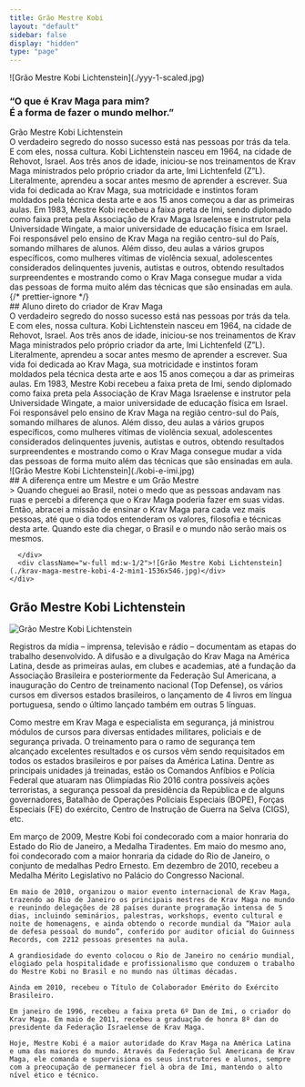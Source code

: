 ```yaml
---
title: Grão Mestre Kobi
layout: "default"
sidebar: false
display: "hidden"
type: "page"
---
```



<div className="mt-12 flex flex-col items-start gap-8 md:flex-row">
  <div className="w-full md:w-1/2">
    ![Grão Mestre Kobi Lichtenstein](./yyy-1-scaled.jpg)
  </div>
  <div className="w-full space-y-6 md:w-1/2">
    <div>
      <h3 className="text-lg italic md:text-xl">
        “O que é Krav Maga para mim?
        <br />É a forma de fazer o mundo melhor.”
      </h3>
      <div className="mt-2 font-semibold text-yellow-500 uppercase">
        Grão Mestre Kobi Lichtenstein
      </div>
    </div>
    <div className="space-y-4 text-sm leading-relaxed md:text-base">
      <div>
        O verdadeiro segredo do nosso sucesso está nas pessoas por trás da tela.
        E com eles, nossa cultura. Kobi Lichtenstein nasceu em 1964, na cidade
        de Rehovot, Israel. Aos três anos de idade, iniciou-se nos treinamentos
        de Krav Maga ministrados pelo próprio criador da arte, Imi Lichtenfeld
        (Z”L).
      </div>
      <div>
        Literalmente, aprendeu a socar antes mesmo de aprender a escrever. Sua
        vida foi dedicada ao Krav Maga, sua motricidade e instintos foram
        moldados pela técnica desta arte e aos 15 anos começou a dar as
        primeiras aulas. Em 1983, Mestre Kobi recebeu a faixa preta de Imi,
        sendo diplomado como faixa preta pela Associação de Krav Maga Israelense
        e instrutor pela Universidade Wingate, a maior universidade de educação
        física em Israel. Foi responsável pelo ensino de Krav Maga na região
        centro-sul do País, somando milhares de alunos. Além disso, deu aulas a
        vários grupos específicos, como mulheres vítimas de violência sexual,
        adolescentes considerados delinquentes juvenis, autistas e outros,
        obtendo resultados surpreendentes e mostrando como o Krav Maga consegue
        mudar a vida das pessoas de forma muito além das técnicas que são
        ensinadas em aula.
      </div>
    </div>
  </div>
</div>

<div className="mt-24 flex flex-col items-start gap-8 md:flex-row">
  <div className="w-full space-y-6 md:w-1/2">
    <div>{/* prettier-ignore */}
      <div className="">
        ## Aluno direto do criador de <span className="font-semibold text-yellow-500">Krav Maga</span>
      </div>
    </div>
    <div className="space-y-4 text-sm leading-relaxed md:text-base">
      <div>
        O verdadeiro segredo do nosso sucesso está nas pessoas por trás da tela.
        E com eles, nossa cultura. Kobi Lichtenstein nasceu em 1964, na cidade
        de Rehovot, Israel. Aos três anos de idade, iniciou-se nos treinamentos
        de Krav Maga ministrados pelo próprio criador da arte, Imi Lichtenfeld
        (Z”L).
      </div>
      <div>
        Literalmente, aprendeu a socar antes mesmo de aprender a escrever. Sua
        vida foi dedicada ao Krav Maga, sua motricidade e instintos foram
        moldados pela técnica desta arte e aos 15 anos começou a dar as
        primeiras aulas. Em 1983, Mestre Kobi recebeu a faixa preta de Imi,
        sendo diplomado como faixa preta pela Associação de Krav Maga Israelense
        e instrutor pela Universidade Wingate, a maior universidade de educação
        física em Israel. Foi responsável pelo ensino de Krav Maga na região
        centro-sul do País, somando milhares de alunos. Além disso, deu aulas a
        vários grupos específicos, como mulheres vítimas de violência sexual,
        adolescentes considerados delinquentes juvenis, autistas e outros,
        obtendo resultados surpreendentes e mostrando como o Krav Maga consegue
        mudar a vida das pessoas de forma muito além das técnicas que são
        ensinadas em aula.
      </div>
    </div>

  </div>
  <div className="w-full md:w-1/2">
    ![Grão Mestre Kobi Lichtenstein](./kobi-e-imi.jpg)
  </div>
</div>

<div className='mt-12 flex flex-col'>
  <div>
  ## A diferença entre um Mestre e um Grão Mestre
  </div>
  <div>
    <div className="flex flex-col md:flex-row gap-8 items-start mt-12">
      <div className="w-full md:w-1/2 space-y-6">
        > Quando cheguei ao Brasil, notei o medo que as pessoas andavam nas ruas e percebi a diferença que o Krav Maga poderia fazer em suas vidas. Então, abracei a missão de ensinar o Krav Maga para cada vez mais pessoas, até que o dia todos entenderam os valores, filosofia e técnicas desta arte. Quando este dia chegar, o Brasil e o mundo não serão mais os mesmos.

      </div>
      <div className="w-full md:w-1/2">![Grão Mestre Kobi Lichtenstein](./krav-maga-mestre-kobi-4-2-min1-1536x546.jpg)</div>
    </div>

  </div>
</div>

## Grão Mestre Kobi Lichtenstein

<Image
  src="/pt/images/home/mestre_kobi-hero.png"
  alt="Grão Mestre Kobi Lichtenstein"
  width={400}
  height={400}
  className="float-right mt-6 mb-4 ml-6 h-auto w-sm max-w-1/2"
/>

Registros da mídia – imprensa, televisão e rádio – documentam as etapas
do trabalho desenvolvido. A difusão e a divulgação do Krav Maga na
América Latina, desde as primeiras aulas, em clubes e academias, até a
fundação da Associação Brasileira e posteriormente da Federação Sul
Americana, a inauguração do Centro de treinamento nacional (Top
Defense), os vários cursos em diversos estados brasileiros, o lançamento
de 4 livros em língua portuguesa, sendo o último lançado também em
outras 5 línguas.

Como mestre em Krav Maga e especialista em segurança, já ministrou módulos de cursos para diversas entidades militares, policiais e de segurança privada. O treinamento para o ramo de segurança tem alcançado excelentes resultados e os cursos vêm sendo requisitados em todos os estados brasileiros e por países da América Latina. Dentre as principais unidades já treinadas, estão os Comandos Anfíbios e Polícia Federal que atuaram nas Olimpíadas Rio 2016 contra possíveis ações terroristas, a segurança pessoal da presidência da República e de alguns governadores, Batalhão de Operações Policiais Especiais (BOPE), Forças Especiais (FE) do exército, Centro de Instrução de Guerra na Selva (CIGS), etc.

<div className="mt-12 flex flex-col">
  <div className="flex place-content-center">
    <YouTubeEmbed videoid="NNb7iYmZfR4" height={400} width={720} />
  </div>
  <div className="mt-12 columns-auto">
    Em março de 2009, Mestre Kobi foi condecorado com a maior honraria do Estado do Rio de Janeiro, a Medalha Tiradentes. Em maio do mesmo ano, foi condecorado com a maior honraria da cidade do Rio de Janeiro, o conjunto de medalhas Pedro Ernesto. Em dezembro de 2010, recebeu a Medalha Mérito Legislativo no Palácio do Congresso Nacional.

    Em maio de 2010, organizou o maior evento internacional de Krav Maga, trazendo ao Rio de Janeiro os principais mestres de Krav Maga no mundo e reunindo delegações de 28 países durante programação intensa de 5 dias, incluindo seminários, palestras, workshops, evento cultural e noite de homenagens, e ainda obtendo o recorde mundial da “Maior aula de defesa pessoal do mundo”, conferido por auditor oficial do Guinness Records, com 2212 pessoas presentes na aula.

    A grandiosidade do evento colocou o Rio de Janeiro no cenário mundial, elogiado pela hospitalidade e profissionalismo que conduzem o trabalho do Mestre Kobi no Brasil e no mundo nas últimas décadas.

    Ainda em 2010, recebeu o Título de Colaborador Emérito do Exército Brasileiro.

    Em janeiro de 1996, recebeu a faixa preta 6º Dan de Imi, o criador do Krav Maga. Em maio de 2011, recebeu a graduação de honra 8º dan do presidente da Federação Israelense de Krav Maga.

    Hoje, Mestre Kobi é a maior autoridade do Krav Maga na América Latina e uma das maiores do mundo. Através da Federação Sul Americana de Krav Maga, ele comanda e supervisiona os seus instrutores e alunos, sempre com a preocupação de permanecer fiel à obra de Imi, mantendo o alto nível ético e técnico.

  </div>

</div>
